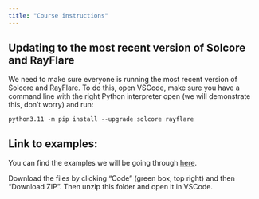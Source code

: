 ```yaml
---
title: "Course instructions"
---
```


## Updating to the most recent version of Solcore and RayFlare

We need to make sure everyone is running the most recent version of Solcore and RayFlare. To do this, open VSCode, make
sure you have a command line with the right Python interpreter open (we will demonstrate this, don't worry) and run:

```
python3.11 -m pip install --upgrade solcore rayflare
```

## Link to examples:

You can find the examples we will be going through [here](https://github.com/qpv-research-group/solcore-education/tree/solcore-workshop).

Download the files by clicking "Code" (green box, top right) and then "Download ZIP". Then unzip this folder and open
it in VSCode.